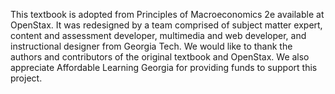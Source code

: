 
<div className="flex justify-center items-center">
  <LabIcon />
</div>

This textbook is adopted from Principles of Macroeconomics 2e available at
OpenStax. It was redesigned by a team comprised of subject matter expert,
content and assessment developer, multimedia and web developer, and
instructional designer from Georgia Tech. We would like to thank the authors
and contributors of the original textbook and OpenStax. We also appreciate
Affordable Learning Georgia for providing funds to support this project.
